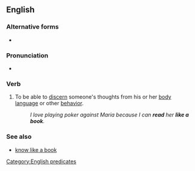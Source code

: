 ==English==

===Alternative forms===
* {{alter|sv|read like an open book}}

===Pronunciation===
* {{audio|en|En-au-read like a book.ogg|Audio (AU)}}

===Verb===
{{en-verb|reads like a book|reading like a book|read like a book}}

# {{lb|en|transitive|simile}} To be able to [[discern]] someone's thoughts from his or her [[body language]] or other [[behavior]].
#: ''I love playing poker against Maria because I can '''read''' her '''like a book'''.''

===See also===
* [[know like a book]]

[[Category:English predicates]]